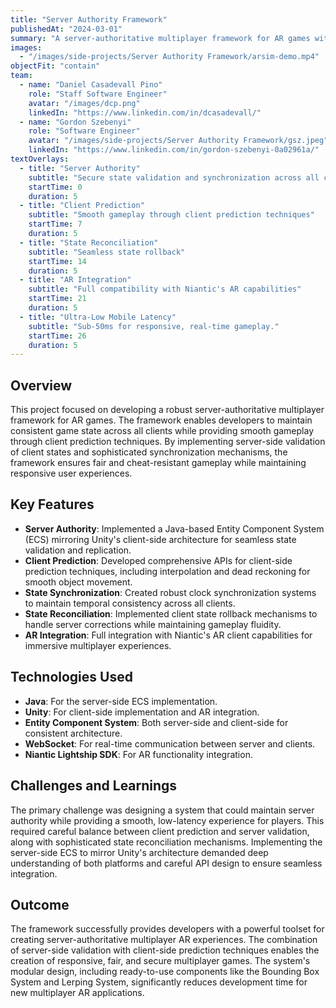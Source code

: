 ```yaml
---
title: "Server Authority Framework"
publishedAt: "2024-03-01"
summary: "A server-authoritative multiplayer framework for AR games with client prediction and state reconciliation."
images:
  - "/images/side-projects/Server Authority Framework/arsim-demo.mp4"
objectFit: "contain"
team:
  - name: "Daniel Casadevall Pino"
    role: "Staff Software Engineer"
    avatar: "/images/dcp.png"
    linkedIn: "https://www.linkedin.com/in/dcasadevall/"
  - name: "Gordon Szebenyi"
    role: "Software Engineer"
    avatar: "/images/side-projects/Server Authority Framework/gsz.jpeg"
    linkedIn: "https://www.linkedin.com/in/gordon-szebenyi-0a02961a/"
textOverlays:
  - title: "Server Authority"
    subtitle: "Secure state validation and synchronization across all clients"
    startTime: 0
    duration: 5
  - title: "Client Prediction"
    subtitle: "Smooth gameplay through client prediction techniques"
    startTime: 7
    duration: 5
  - title: "State Reconciliation"
    subtitle: "Seamless state rollback"
    startTime: 14
    duration: 5
  - title: "AR Integration"
    subtitle: "Full compatibility with Niantic's AR capabilities"
    startTime: 21
    duration: 5
  - title: "Ultra-Low Mobile Latency"
    subtitle: "Sub-50ms for responsive, real-time gameplay."
    startTime: 26
    duration: 5
---
```


## Overview

This project focused on developing a robust server-authoritative multiplayer framework for AR games. The framework 
enables developers to maintain consistent game state across all clients while providing smooth gameplay through 
client prediction techniques. By implementing server-side validation of client states and sophisticated 
synchronization mechanisms, the framework ensures fair and cheat-resistant gameplay while maintaining responsive 
user experiences.

## Key Features

- **Server Authority**: Implemented a Java-based Entity Component System (ECS) mirroring Unity's client-side architecture for seamless state validation and replication.
- **Client Prediction**: Developed comprehensive APIs for client-side prediction techniques, including interpolation and dead reckoning for smooth object movement.
- **State Synchronization**: Created robust clock synchronization systems to maintain temporal consistency across all clients.
- **State Reconciliation**: Implemented client state rollback mechanisms to handle server corrections while maintaining gameplay fluidity.
- **AR Integration**: Full integration with Niantic's AR client capabilities for immersive multiplayer experiences.

## Technologies Used

- **Java**: For the server-side ECS implementation.
- **Unity**: For client-side implementation and AR integration.
- **Entity Component System**: Both server-side and client-side for consistent architecture.
- **WebSocket**: For real-time communication between server and clients.
- **Niantic Lightship SDK**: For AR functionality integration.

## Challenges and Learnings

The primary challenge was designing a system that could maintain server authority while providing a smooth, 
low-latency experience for players. This required careful balance between client prediction and server 
validation, along with sophisticated state reconciliation mechanisms. Implementing the server-side ECS to mirror 
Unity's architecture demanded deep understanding of both platforms and careful API design to ensure seamless 
integration.

## Outcome

The framework successfully provides developers with a powerful toolset for creating server-authoritative 
multiplayer AR experiences. The combination of server-side validation with client-side prediction techniques 
enables the creation of responsive, fair, and secure multiplayer games. The system's modular design, including 
ready-to-use components like the Bounding Box System and Lerping System, significantly reduces development time 
for new multiplayer AR applications.